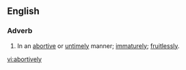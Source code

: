 ==English==

===Adverb===
{{en-adv}}

#In an [[abortive]] or [[untimely]] manner; [[immaturely]]; [[fruitlessly]].

[[vi:abortively]]